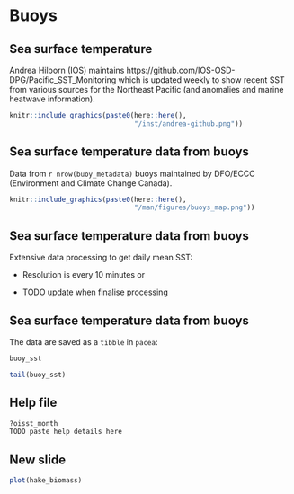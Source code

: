 # Buoys

## Sea surface temperature

Andrea Hilborn (IOS) maintains
https://github.com/IOS-OSD-DPG/Pacific_SST_Monitoring
which is updated weekly to show recent SST from various sources for the Northeast Pacific (and anomalies
and marine heatwave information).

```r
knitr::include_graphics(paste0(here::here(),
                               "/inst/andrea-github.png"))
```

## Sea surface temperature data from buoys

Data from `r nrow(buoy_metadata)` buoys maintained by DFO/ECCC (Environment and
Climate Change Canada).


```r
knitr::include_graphics(paste0(here::here(),
                               "/man/figures/buoys_map.png"))
```

## Sea surface temperature data from buoys

Extensive data processing to get daily mean SST:

- Resolution is every 10 minutes or

\pause

- TODO update when finalise processing


## Sea surface temperature data from buoys

The data are saved as a `tibble` in `pacea`:
```r
buoy_sst

tail(buoy_sst)
```

## Help file
```r
?oisst_month
TODO paste help details here

```

## New slide

```r
plot(hake_biomass)
```
